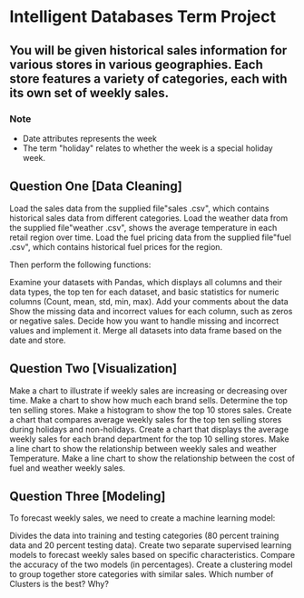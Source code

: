 



# Intelligent Databases Term Project 

	
## You will be given historical sales information for various stores in various geographies. Each store features a variety of categories, each with its own set of weekly sales.

### Note
- Date attributes represents the week
- The term "holiday" relates to whether the week is a special holiday week.

## Question One [Data Cleaning]

Load the sales data from the supplied file"sales .csv", which contains historical sales data from different categories. Load the weather data from the supplied file"weather .csv", shows the average temperature in each retail region over time. Load the fuel pricing data from the supplied file"fuel .csv", which contains historical fuel prices for the region.

Then perform the following functions:

Examine your datasets with Pandas, which displays all columns and their data types, the top ten for each dataset, and basic statistics for numeric columns (Count, mean, std, min, max). Add your comments about the data
Show the missing data and incorrect values for each column, such as zeros or negative sales.
Decide how you want to handle missing and incorrect values and implement it.
Merge all datasets into data frame based on the date and store.

## Question Two [Visualization]


Make a chart to illustrate if weekly sales are increasing or decreasing over time.
Make a chart to show how much each brand sells.
Determine the top ten selling stores.
Make a histogram to show the top 10 stores sales.
Create a chart that compares average weekly sales for the top ten selling stores during holidays and non-holidays.
Create a chart that displays the average weekly sales for each brand department for the top 10 selling stores.
Make a line chart to show the relationship between weekly sales and weather Temperature.
Make a line chart to show the relationship between the cost of fuel and weather weekly sales.





## Question Three [Modeling]

To forecast weekly sales, we need to create a machine learning model:

Divides the data into training and testing categories (80 percent training data and 20 percent testing data).
Create two separate supervised learning models to forecast weekly sales based on specific characteristics.
Compare the accuracy of the two models (in percentages).
Create a clustering model to group together store categories with similar sales. Which number of Clusters is the best? Why?

